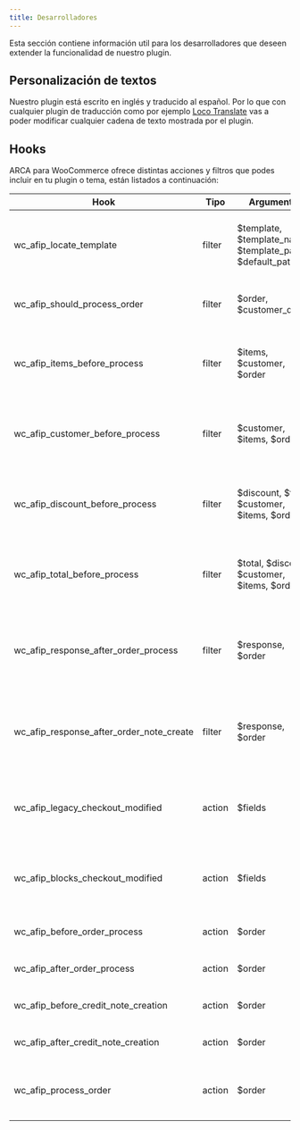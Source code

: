 ```yaml
---
title: Desarrolladores
---
```



Esta sección contiene información util para los desarrolladores que deseen extender la funcionalidad de nuestro plugin.

## Personalización de textos

Nuestro plugin está escrito en inglés y traducido al español. Por lo que con cualquier plugin de traducción como por ejemplo [Loco Translate](https://es.wordpress.org/plugins/loco-translate/) vas a poder modificar cualquier cadena de texto mostrada por el plugin.

## Hooks

ARCA para WooCommerce ofrece distintas acciones y filtros que podes incluir en tu plugin o tema, están listados a continuación:


| Hook | Tipo | Argumentos | Descripción |
|------|------|------------|-------------|
|wc_afip_locate_template|filter|$template, $template_name, $template_path, $default_path|Permite modificar la ruta a usar al buscar la plantilla de un mail|
|wc_afip_should_process_order|filter|$order, $customer_details|Permite decidir si la orden debe ser facturada o no|
|wc_afip_items_before_process|filter|$items, $customer, $order|Permite modificar los productos a utilizar antes de crear una factura|
|wc_afip_customer_before_process|filter|$customer, $items, $order|Permite modificar los datos del cliente antes de crear una factura|
|wc_afip_discount_before_process|filter|$discount, $total, $customer, $items, $order|Permite modificar los descuentos de la orden antes de crear una factura|
|wc_afip_total_before_process|filter|$total, $discount, $customer, $items, $order|Permite modificar el total de la orden antes de crear una factura|
|wc_afip_response_after_order_process|filter|$response, $order|Permite modificar la respuesta obtenida de ARCA luego de crear una factura|
|wc_afip_response_after_order_note_create|filter|$response, $order|Permite modificar la respuesta obtenida de ARCA luego de crear una nota de crédito|
|wc_afip_legacy_checkout_modified|action|$fields|Ocurre luego de agregar un campo al checkout legacy de WooCommerce|
|wc_afip_blocks_checkout_modified|action|$fields|Ocurre luego de agregar un campo al checkout block de WooCommerce|
|wc_afip_before_order_process|action|$order|Ocurre antes de crear una factura|
|wc_afip_after_order_process|action|$order|Ocurre luego de crear una factura|
|wc_afip_before_credit_note_creation|action|$order|Ocurre antes de crear una factura|
|wc_afip_after_credit_note_creation|action|$order|Ocurre luego de crear una factura|
|wc_afip_process_order|action|$order|Esta accion genera una factura para una orden en específico|

